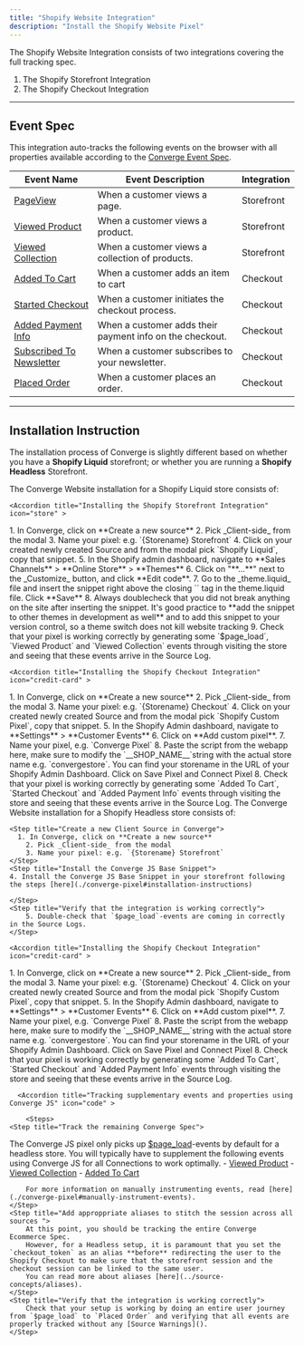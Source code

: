 ```yaml
---
title: "Shopify Website Integration"
description: "Install the Shopify Website Pixel"
---
```


The Shopify Website Integration consists of two integrations covering the full tracking spec.
1. The Shopify Storefront Integration
2. The Shopify Checkout Integration

---

## Event Spec

This integration auto-tracks the following events on the browser with all properties available according to the [Converge Event Spec](../sources/pixel#event-specification).

| Event Name                                   | Event Description                                        | Integration | 
| -------------------------------------------- | -------------------------------------------------------- | --- | 
| [PageView](../converge-spec)                 | When a customer views a page.                            | Storefront  |
| [Viewed Product](../converge-spec)           | When a customer views a product.                         | Storefront |
| [Viewed Collection](../converge-spec)        | When a customer views a collection of products.          | Storefront  | 
| [Added To Cart](../converge-spec)            | When a customer adds an item to cart                     | Checkout | 
| [Started Checkout](../converge-spec)         | When a customer initiates the checkout process.          | Checkout | 
| [Added Payment Info](../converge-spec)       | When a customer adds their payment info on the checkout. | Checkout  | 
| [Subscribed To Newsletter](../converge-spec) | When a customer subscribes to your newsletter.           | Checkout  | 
| [Placed Order](../converge-spec)             | When a customer places an order.                         | Checkout  | 

---

## Installation Instruction

The installation process of Converge is slightly different based on whether you have a **Shopify Liquid** storefront; or whether you are running a **Shopify Headless** Storefront.

<Tabs>
  <Tab title="Shopify Liquid">

  The Converge Website installation for a Shopify Liquid store consists of:

  <AccordionGroup>

    <Accordion title="Installing the Shopify Storefront Integration" icon="store" >

  <Steps>
    <Step title="Create a new Client Source in Converge">
      1. In Converge, click on **Create a new source**
        2. Pick _Client-side_ from the modal
        3. Name your pixel: e.g. `{Storename} Storefront`
    </Step>
    <Step title="Install the Converge Liquid snippet in your storefront">
        4. Click on your created newly created Source and from the modal pick `Shopify Liquid`, copy that snippet.
        5. In the Shopify admin dashboard, navigate to **Sales Channels** > **Online Store** > **Themes**
        6. Click on "**...**" next to the _Customize_ button, and click **Edit code**.
        7. Go to the _theme.liquid_ file and insert the snippet right above the closing `</head>` tag in the theme.liquid file. Click **Save**
    </Step>
    <Step title="Verify that the integration is working correctly">
        8. Always doublecheck that you did not break anything on the site after inserting the snippet. 
        <Info>   It's good practice to **add the snippet to other themes in development as well** and to add this snippet to your version control, so a theme switch does not kill website tracking </Info>
        9. Check that your pixel is working correctly by generating some `$page_load`, `Viewed Product` and `Viewed Collection` events through visiting the store and seeing that these events arrive in the Source Log.
    </Step>
</Steps>
   </Accordion >

    <Accordion title="Installing the Shopify Checkout Integration" icon="credit-card" >

  <Steps>
    <Step title="Create a new Client Source in Converge">
      1. In Converge, click on **Create a new source**
        2. Pick _Client-side_ from the modal
        3. Name your pixel: e.g. `{Storename} Checkout`
    </Step>
    <Step title="Install the Converge Checkout as an extension in Shopify Customer Events">
        4. Click on your created newly created Source and from the modal pick `Shopify Custom Pixel`, copy that snippet.
        5. In the Shopify Admin dashboard, navigate to **Settings** > **Customer Events**
        6. Click on **Add custom pixel**.
        7. Name your pixel, e.g. `Converge Pixel`
        8. Paste the script from the webapp here, make sure to modify the `__SHOP_NAME__`string with the actual store name e.g. `convergestore`. You can find your storename in the URL of your Shopify Admin Dashboard.
Click on Save Pixel and Connect Pixel
    </Step>
    <Step title="Verify that the integration is working correctly">
        8. Check that your pixel is working correctly by generating some `Added To Cart`, `Started Checkout` and `Added Payment Info` events through visiting the store and seeing that these events arrive in the Source Log.
    </Step>
</Steps>
   </Accordion >
   </AccordionGroup>
    
    
  </Tab>
  <Tab title="Shopify Headless">
    The Converge Website installation for a Shopify Headless store consists of:

  <AccordionGroup>

  <Accordion title="Installing Converge JS on your storefront" icon="store" >

  <Steps>

    <Step title="Create a new Client Source in Converge">
      1. In Converge, click on **Create a new source**
        2. Pick _Client-side_ from the modal
        3. Name your pixel: e.g. `{Storename} Storefront`
    </Step>
    <Step title="Install the Converge JS Base Snippet">
    4. Install the Converge JS Base Snippet in your storefront following the steps [here](./converge-pixel#installation-instructions)
        
    </Step>
    <Step title="Verify that the integration is working correctly">
        5. Double-check that `$page_load`-events are coming in correctly in the Source Logs.
    </Step>
</Steps>
   </Accordion >

    <Accordion title="Installing the Shopify Checkout Integration" icon="credit-card" >

  <Steps>
    <Step title="Create a new Client Source in Converge">
      1. In Converge, click on **Create a new source**
        2. Pick _Client-side_ from the modal
        3. Name your pixel: e.g. `{Storename} Checkout`
    </Step>
    <Step title="Install the Converge Checkout as an extension in Shopify Customer Events">
        4. Click on your created newly created Source and from the modal pick `Shopify Custom Pixel`, copy that snippet.
        5. In the Shopify Admin dashboard, navigate to **Settings** > **Customer Events**
        6. Click on **Add custom pixel**.
        7. Name your pixel, e.g. `Converge Pixel`
        8. Paste the script from the webapp here, make sure to modify the `__SHOP_NAME__`string with the actual store name e.g. `convergestore`. You can find your storename in the URL of your Shopify Admin Dashboard.
Click on Save Pixel and Connect Pixel
    </Step>
    <Step title="Verify that the integration is working correctly">
        8. Check that your pixel is working correctly by generating some `Added To Cart`, `Started Checkout` and `Added Payment Info` events through visiting the store and seeing that these events arrive in the Source Log.
    </Step>
</Steps>
   </Accordion >

      <Accordion title="Tracking supplementary events and properties using Converge JS" icon="code" >

        <Steps>
    <Step title="Track the remaining Converge Spec">
The Converge JS pixel only picks up [$page_load](../converge-spec#page-load)-events by default for a headless store.
        You will typically have to supplement the following events using Converge JS for all Connections to work optimally.
        - [Viewed Product](../converge-spec#viewed-product)
        - [Viewed Collection](../converge-spec#viewed-collection)
        - [Added To Cart](../converge-spec#added-to-cart)

        For more information on manually instrumenting events, read [here](./converge-pixel#manually-instrument-events). 
    </Step>
    <Step title="Add approppriate aliases to stitch the session across all sources ">
        At this point, you should be tracking the entire Converge Ecommerce Spec. 
        However, for a Headless setup, it is paramount that you set the `checkout_token` as an alias **before** redirecting the user to the Shopify Checkout to make sure that the storefront session and the checkout session can be linked to the same user.
        You can read more about aliases [here](../source-concepts/aliases).
    </Step>
    <Step title="Verify that the integration is working correctly">
        Check that your setup is working by doing an entire user journey from `$page_load` to `Placed Order` and verifying that all events are properly tracked without any [Source Warnings]().
    </Step>
</Steps>
        
   </Accordion >

   

   </AccordionGroup>
  </Tab>
</Tabs>









